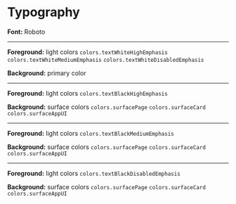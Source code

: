 



<Meta title="Design System/Typography" />

# Typography

**Font:** Roboto

---

**Foreground:** light colors `colors.textWhiteHighEmphasis` `colors.textWhiteMediumEmphasis` `colors.textWhiteDisabledEmphasis`

**Background:** primary color

<Story name="whiteHighEmphasis in primary">
  <ColorfulTypeset
    foregroundColor={colors.textWhiteHighEmphasis}
    backgroundColor={colors.primary}
    labels={[H1, H2, H3, H4, H5, H6, Subtitle1, Subtitle2, Body, BoldBody, Caption, CenterCaption]}
    sampleText="KAML Kubernetes App Manangment ❤️"
  />
</Story>

<Story name="whiteMediumEmphasis in primary">
  <ColorfulTypeset
    foregroundColor={colors.textWhiteMediumEmphasis}
    backgroundColor={colors.primary}
    labels={[H1, H2, H3, H4, H5, H6, Subtitle1, Subtitle2, Body, BoldBody, Caption, CenterCaption]}
    sampleText="KAML Kubernetes App Manangment ❤️"
  />
</Story>

<Story name="whiteDisabledEmphasis in primary">
  <ColorfulTypeset
    foregroundColor={colors.textWhiteDisabledEmphasis}
    backgroundColor={colors.primary}
    labels={[H1, H2, H3, H4, H5, H6, Subtitle1, Subtitle2, Body, BoldBody, Caption, CenterCaption]}
    sampleText="KAML Kubernetes App Manangment ❤️"
  />
</Story>

---

**Foreground:** light colors `colors.textBlackHighEmphasis`

**Background:** surface colors `colors.surfacePage` `colors.surfaceCard` `colors.surfaceAppUI`

<Story name="blackHighEmphsis in surfacePage">
  <ColorfulTypeset
    foregroundColor={colors.textBlackHighEmphasis}
    backgroundColor={colors.surfacePage}
    labels={[H1, H2, H3, H4, H5, H6, Subtitle1, Subtitle2, Body, BoldBody, Caption, CenterCaption]}
    sampleText="KAML Kubernetes App Manangment ❤️"
  />
</Story>

<Story name="blackHighEmphsis in surfaceCard">
  <ColorfulTypeset
    foregroundColor={colors.textBlackHighEmphasis}
    backgroundColor={colors.surfaceCard}
    labels={[H1, H2, H3, H4, H5, H6, Subtitle1, Subtitle2, Body, BoldBody, Caption, CenterCaption]}
    sampleText="KAML Kubernetes App Manangment ❤️"
  />
</Story>

<Story name="blackHighEmphsis in surfaceAppUI">
  <ColorfulTypeset
    foregroundColor={colors.textBlackHighEmphasis}
    backgroundColor={colors.surfaceAppUI}
    labels={[H1, H2, H3, H4, H5, H6, Subtitle1, Subtitle2, Body, BoldBody, Caption, CenterCaption]}
    sampleText="KAML Kubernetes App Manangment ❤️"
  />
</Story>

---

**Foreground:** light colors `colors.textBlackMediumEmphasis`

**Background:** surface colors `colors.surfacePage` `colors.surfaceCard` `colors.surfaceAppUI`

<Story name="blackMediumEmphasis in surfacePage">
  <ColorfulTypeset
    foregroundColor={colors.textBlackMediumEmphasis}
    backgroundColor={colors.surfacePage}
    labels={[H1, H2, H3, H4, H5, H6, Subtitle1, Subtitle2, Body, BoldBody, Caption, CenterCaption]}
    sampleText="KAML Kubernetes App Manangment ❤️"
  />
</Story>

<Story name="blackMediumEmphasis in surfaceCard">
  <ColorfulTypeset
    foregroundColor={colors.textBlackMediumEmphasis}
    backgroundColor={colors.surfaceCard}
    labels={[H1, H2, H3, H4, H5, H6, Subtitle1, Subtitle2, Body, BoldBody, Caption, CenterCaption]}
    sampleText="KAML Kubernetes App Manangment ❤️"
  />
</Story>

<Story name="blackMediumEmphasis in surfaceAppUI">
  <ColorfulTypeset
    foregroundColor={colors.textBlackMediumEmphasis}
    backgroundColor={colors.surfaceAppUI}
    labels={[H1, H2, H3, H4, H5, H6, Subtitle1, Subtitle2, Body, BoldBody, Caption, CenterCaption]}
    sampleText="KAML Kubernetes App Manangment ❤️"
  />
</Story>

---

**Foreground:** light colors `colors.textBlackDisabledEmphasis`

**Background:** surface colors `colors.surfacePage` `colors.surfaceCard` `colors.surfaceAppUI`

<Story name="blackDisabledEmphasis in surfacePage">
  <ColorfulTypeset
    foregroundColor={colors.textBlackDisabledEmphasis}
    backgroundColor={colors.surfacePage}
    labels={[H1, H2, H3, H4, H5, H6, Subtitle1, Subtitle2, Body, BoldBody, Caption, CenterCaption]}
    sampleText="KAML Kubernetes App Manangment ❤️"
  />
</Story>

<Story name="blackDisabledEmphasis in surfaceCard">
  <ColorfulTypeset
    foregroundColor={colors.textBlackDisabledEmphasis}
    backgroundColor={colors.surfaceCard}
    labels={[H1, H2, H3, H4, H5, H6, Subtitle1, Subtitle2, Body, BoldBody, Caption, CenterCaption]}
    sampleText="KAML Kubernetes App Manangment ❤️"
  />
</Story>

<Story name="blackDisabledEmphasis in surfaceAppUI">
  <ColorfulTypeset
    foregroundColor={colors.textBlackDisabledEmphasis}
    backgroundColor={colors.surfaceAppUI}
    labels={[H1, H2, H3, H4, H5, H6, Subtitle1, Subtitle2, Body, BoldBody, Caption, CenterCaption]}
    sampleText="KAML Kubernetes App Manangment ❤️"
  />
</Story>
